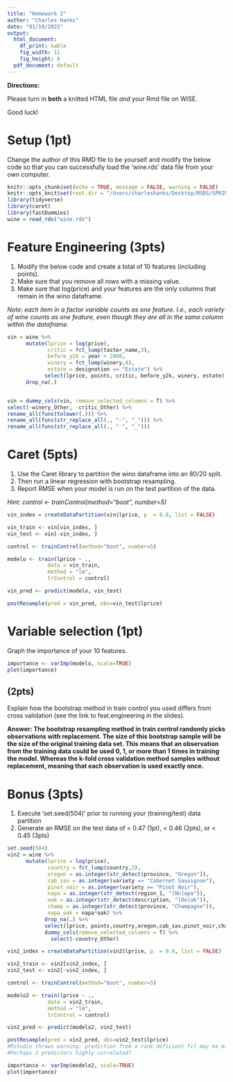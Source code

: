 ```yaml
---
title: "Homework 2"
author: "Charles Hanks"
date: "01/18/2023"
output:
  html_document:
    df_print: kable
    fig_width: 11
    fig_height: 8
  pdf_document: default
---
```


**Directions:**

Please turn in **both** a knitted HTML file *and* your Rmd file on WISE.

Good luck!

# Setup (1pt)

Change the author of this RMD file to be yourself and modify the below code so that you can successfully load the 'wine.rds' data file from your own computer.

```r
knitr::opts_chunk$set(echo = TRUE, message = FALSE, warning = FALSE)
knitr::opts_knit$set(root.dir = "/Users/charleshanks/Desktop/MSDS/SPRING_23/ML")
library(tidyverse)
library(caret)
library(fastDummies)
wine = read_rds("wine.rds")
```

# Feature Engineering (3pts)

1. Modify the below code and create a total of 10 features (including points). 
2. Make sure that you remove all rows with a missing value. 
3. Make sure that log(price) and your features are the only columns that remain in the wino dataframe.

*Note: each item in a factor variable counts as one feature. I.e., each variety of wine counts as one feature, even though they are all in the same column within the dataframe.*

```r
vin = wine %>%
      mutate(lprice = log(price),
             critic = fct_lump(taster_name,3),
             before_y2k = year < 2000,
             winery = fct_lump(winery,4), 
             estate = designation == "Estate") %>%
            select(lprice, points, critic, before_y2k, winery, estate) %>% 
      drop_na(.)


vin = dummy_cols(vin, remove_selected_columns = T) %>%
select(-winery_Other, -critic_Other) %>% 
rename_all(funs(tolower(.))) %>%  
rename_all(funs(str_replace_all(., "-", "_"))) %>%   
rename_all(funs(str_replace_all(., " ", "_")))

```

# Caret (5pts)

1. Use the Caret library to partition the wino dataframe into an 80/20 split. 
2. Then run a linear regression with bootstrap resampling. 
3. Report RMSE when your model is run on the test partition of the data.

*Hint: control <- trainControl(method="boot", number=5)*

```r
vin_index = createDataPartition(vin$lprice, p  = 0.8, list = FALSE) 

vin_train <- vin[vin_index, ]
vin_test <- vin[-vin_index, ]

control <- trainControl(method="boot", number=5)

modelo <- train(lprice ~ .,
             data = vin_train,
             method = "lm",
             trControl = control)

vin_pred <- predict(modelo, vin_test)

postResample(pred = vin_pred, obs=vin_test$lprice)
```


# Variable selection (1pt)

Graph the importance of your 10 features.

```r
importance <- varImp(modelo, scale=TRUE)
plot(importance)
```


## (2pts)

Explain how the bootstrap method in train control you used differs from cross validation (see the link to feat.engineering in the slides).


**Answer: The bootstrap resampling method in train control randomly picks observations with replacement. The size of this bootstrap sample will be the size of the original training data set. This means that an observation from the training data could be used 0, 1, or more than 1 times in training the model. Whereas the k-fold cross validation method samples without replacement, meaning that each observation is used exactly once.**



# Bonus (3pts)

1. Execute 'set.seed(504)' prior to running your (training/test) data partition
2. Generate an RMSE on the test data of < 0.47 (1pt), < 0.46 (2pts), or < 0.45 (3pts)

```r

set.seed(504)
vin2 = wine %>%
      mutate(lprice = log(price),
             country = fct_lump(country,2),
             oregon = as.integer(str_detect(province, "Oregon")),
             cab_sav = as.integer(variety == "Cabernet Sauvignon"),
             pinot_noir = as.integer(variety == "Pinot Noir"),
             napa = as.integer(str_detect(region_1, "[Nn]apa")),
             oak = as.integer(str_detect(description, "[Oo]ak")),
             champ = as.integer(str_detect(province, "Champagne")),
             napa_oak = napa*oak) %>%
            drop_na(.) %>% 
            select(lprice, points,country,oregon,cab_sav,pinot_noir,champ,napa,oak,napa_oak) %>% 
            dummy_cols(remove_selected_columns = T) %>% 
              select(-country_Other)

vin2_index = createDataPartition(vin2$lprice, p  = 0.8, list = FALSE) 

vin2_train <- vin2[vin2_index, ]
vin2_test <- vin2[-vin2_index, ]

control <- trainControl(method="boot", number=5)

modelo2 <- train(lprice ~ .,
             data = vin2_train,
             method = "lm",
             trControl = control)

vin2_pred <- predict(modelo2, vin2_test)

postResample(pred = vin2_pred, obs=vin2_test$lprice)
#Rstudio throws warning: prediction from a rank deficient fit may be misleading. 
#Perhaps 2 predictors highly correlated? 

importance <- varImp(modelo2, scale=TRUE)
plot(importance)


```







